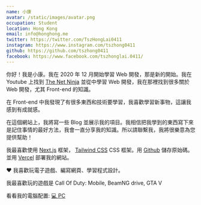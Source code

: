 ```yaml
---
name: 小康
avatar: /static/images/avatar.png
occupation: Student
location: Hong Kong
email: info@honghong.me
twitter: https://twitter.com/TszHongLai0411
instagram: https://www.instagram.com/tszhong0411
github: https://github.com/tszhong0411
facebook: https://www.facebook.com/tszhonglai.0411/
---
```


你好！我是小康。我在 2020 年 12 月開始學習 Web 開發，那是新的開始。我在 Youtube 上找到 [The Net Ninja](https://www.youtube.com/c/TheNetNinja) 並從中學習 Web 開發，我在那裡找到很多關於 Web 開發，尤其 Front-end 的知識。

在 Front-end 中我發現了有很多東西和技術要學習，我喜歡學習新事物，這讓我感到有成就感。

在這個網站上，我將寫一些 Blog 並展示我的項目。我相信把我學到的東西寫下來是記住事情的最好方法，我會一直分享我的知識。所以請聯繫我，我將很樂意為您提供幫助！

我最喜歡使用 [Next.js](https://nextjs.org/) 框架， [Tailwind CSS](https://tailwindcss.com) CSS 框架。用 [Github](https://github.com/) 儲存原始碼。並用 [Vercel](https://vercel.com/) 部署我的網站。

<span className="text-red-500 items-center">❤️</span> 我喜歡玩電子遊戲、編寫網頁、學習程式設計。

我最喜歡玩的遊戲是 Call Of Duty: Mobile, BeamNG drive, GTA V

看看我的電腦配置: [💻 PC](/pc-specs)
